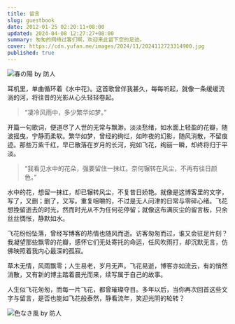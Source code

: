 ```yaml
---
title: 留言
slug: guestbook
date: 2012-01-25 02:20:11+08:00
updated: 2024-04-08 12:27:27+08:00
summary: 匆匆的网络过客们啊，欢迎来此留下您的足迹。
cover: https://cdn.yufan.me/images/2024/11/2024112723314900.jpg
published: true
---
```


![春の陽 by 防人](https://cdn.yufan.me/images/2024/11/2024112723303500.jpg)

<MusicPlayer netease={2020156552} />

耳机里，单曲循环着《水中花》。这首歌曾伴我甚久，每每听起，就像一条缓缓流淌的河，将往昔的光影从心头轻轻卷起。

> “凄冷风雨中，多少繁华如梦。”

开篇一句歌词，便道尽了人世的无常与飘渺。淡淡愁绪，如水面上轻盈的花瓣，随波摇曳，宁静而柔软。繁华如梦，曾经的绚烂，如昨夜的幻影，随风消散，不留痕迹。那些万紫千红，早已散落在岁月的长河，宛如飞花，绚丽一瞬，却终将归于平淡。

> “我看见水中的花朵，强要留住一抹红。奈何辗转在风尘，不再有往日颜色。”

水中的花，想留一抹红，却已辗转风尘，不复昔日娇艳。就像是这博客里的文字，写了，又删；删了，又写。重复咀嚼的，不过是无人问津的日常与零碎心绪。飞花想挽留逝去的时光，然而时光从不为任何花停留；就像这布满灰尘的留言板，只余丝丝惆怅，静默如水。

飞花纷纷坠落，曾经写博客的热情也随风而逝。访客匆匆而过，谁又会驻足片刻？我凝望那些飘零的花瓣，感怀它们无处寄托的命运，任风吹雨打，却沉默无言，仿佛映照着我内心最深的孤寂。

草木无情，风雨飘零；人生易老，岁月无声。飞花易逝，博客亦如流云，有的悄然消散，又有新的博主踏着晨光而来，续写属于自己的故事。

人生似飞花匆匆，而每一片飞花，都曾璀璨夺目。多年以后，当你再次回首这些文字与留言，是否也能如飞花般泰然，静看流年，笑迎光阴的轮转？

![色なき風 by 防人](https://cdn.yufan.me/images/2024/11/2024112723400500.jpg)
